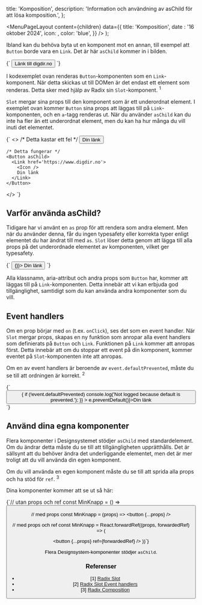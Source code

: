 

  title: 'Komposition',
  description: 'Information och användning av asChild för att lösa komposition.',
};

  <MenuPageLayout
    content={children}
    data={{
      title: 'Komposition',
      date : '16 oktober 2024',
      icon: <PackageIcon />,
      color: 'blue',
    }}
  />
);

Ibland kan du behöva byta ut en komponent mot en annan, till exempel att `Button` borde vara en `Link`. Det är här `asChild` kommer in i bilden.

<CodeSnippet language='ts' data-unstyled>
  {`

  <Button asChild>
    <Link href='https://www.digdir.no'>Länk till digdir.no</Link>
  </Button>
`}
</CodeSnippet>

I kodexemplet ovan renderas `Button`-komponenten som en `Link`-komponent. När detta skickas ut till DOMen är det endast ett element som renderas. Detta sker med hjälp av Radix sin `Slot`-komponent. <sup>1</sup>

`Slot` mergar sina props till den komponent som är ett underordnat element. I exemplet ovan kommer `Button` sina props att läggas till på `Link`-komponenten, och en `a`-tagg renderas ut. När du använder `asChild` kan du inte ha fler än ett underordnat element, men du kan ha hur många du vill inuti det elementet.

<CodeSnippet language='ts'>
  {`
  <>
    /* Detta kastar ett fel */
    <Button asChild>
      <Icon />
      <Link href='https://www.digdir.no'>Din länk</Link>
    </Button>

    /* Detta fungerar */
    <Button asChild>
      <Link href='https://www.digdir.no'>
        <Icon />
        Din länk
      </Link>
    </Button>

  </>
`}
</CodeSnippet>

## Varför använda asChild?

Tidigare har vi använt en `as` prop för att rendera som andra element. Men när du använder denna, får du ingen typesafety eller korrekta typer enligt elementet du har ändrat till med `as`. `Slot` löser detta genom att lägga till alla props på det underordnade elementet av komponenten, vilket ger typesafety.

<CodeSnippet language='ts'>
  {`
  <Button asChild>
    <Link href='https://www.digdir.no' onClick={() => {}}>
      <Icon />
      Din länk
    </Link>
  </Button>
`}
</CodeSnippet>

Alla klassnamn, aria-attribut och andra props som `Button` har, kommer att läggas till på `Link`-komponenten. Detta innebär att vi kan erbjuda god tillgänglighet, samtidigt som du kan använda andra komponenter som du vill.

## Event handlers

Om en prop börjar med `on` (t.ex. `onClick`), ses det som en event handler. När `Slot` mergar props, skapas en ny funktion som anropar alla event handlers som definierats på `Button` och `Link`. Funktionen på `Link` kommer att anropas först. Detta innebär att om du stoppar ett event på din komponent, kommer eventet på `Slot`-komponenten inte att anropas.

Om en av event handlers är beroende av `event.defaultPrevented`, måste du se till att ordningen är korrekt. <sup>2</sup>

<CodeSnippet language='ts'>
  {`
  <Button
    asChild
    onClick={(event) => {
      if (!event.defaultPrevented)
        console.log('Not logged because default is prevented.');
    }}
  >
    <Link onClick={(e) => e.preventDefault()}>Din länk</Link>
  </Button>
`}
</CodeSnippet>

## Använd dina egna komponenter

Flera komponenter i Designsystemet stödjer `asChild` med standardelement. Om du ändrar detta måste du se till att tillgängligheten upprätthålls. Det är sällsynt att du behöver ändra det underliggande elementet, men det är mer troligt att du vill använda din egen komponent.

Om du vill använda en egen komponent måste du se till att sprida alla props och ha stöd för `ref`. <sup>3</sup>

Dina komponenter kommer att se ut så här:

<CodeSnippet language='ts'>
{`// utan props och ref
  const MinKnapp = () => <button />

// med props
const MinKnapp = (props) => <button {...props} />

// med props och ref
const MinKnapp = React.forwardRef((props, forwardedRef) => (

<button
  {...props}
  ref={forwardedRef}
/>
))`}
</CodeSnippet>

Flera Designsystem-komponenter stödjer `asChild`.

### Referenser

- [1] [Radix Slot](https://www.radix-ui.com/primitives/docs/utilities/slot)
- [2] [Radix Slot Event handlers](https://www.radix-ui.com/primitives/docs/utilities/slot#event-handlers)
- [3] [Radix Composition](https://www.radix-ui.com/primitives/docs/guides/composition)
